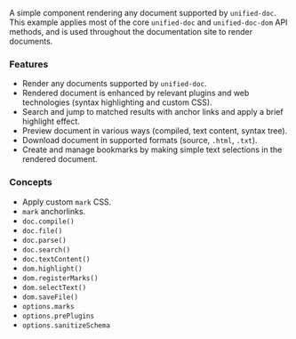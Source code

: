 
<SourceCode source="examples/doc-preview" />

A simple component rendering any document supported by `unified-doc`.  This example applies most of the core `unified-doc` and `unified-doc-dom` API methods, and is used throughout the documentation site to render documents.

### Features
- Render any documents supported by `unified-doc`.
- Rendered document is enhanced by relevant plugins and web technologies (syntax highlighting and custom CSS).
- Search and jump to matched results with anchor links and apply a brief highlight effect.
- Preview document in various ways (compiled, text content, syntax tree).
- Download document in supported formats (source, `.html`, `.txt`).
- Create and manage bookmarks by making simple text selections in the rendered document.

### Concepts
- Apply custom `mark` CSS.
- `mark` anchorlinks.
- `doc.compile()`
- `doc.file()`
- `doc.parse()`
- `doc.search()`
- `doc.textContent()`
- `dom.highlight()`
- `dom.registerMarks()`
- `dom.selectText()`
- `dom.saveFile()`
- `options.marks`
- `options.prePlugins`
- `options.sanitizeSchema`

<DocPreviewExample />
